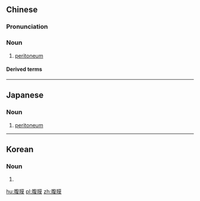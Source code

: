 ==Chinese==
{{zh-forms}}

===Pronunciation===
{{zh-pron
|m=fù膜
|cat=n
}}

===Noun===
{{zh-noun}}

# {{lb|zh|anatomy}} [[peritoneum]]

====Derived terms====
{{zh-der|腹膜透析}}

----

==Japanese==
{{ja-kanjitab|ふく|まく|yomi=on}}

===Noun===
{{ja-noun|ふくまく}}

# [[peritoneum]]

----

==Korean==
{{ko-hanjatab}}

===Noun===
{{ko-noun|hangeul=복막}}

# {{hanja form of|복막|peritoneum}}

[[hu:腹膜]]
[[pl:腹膜]]
[[zh:腹膜]]